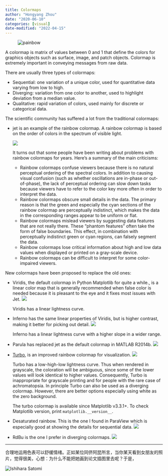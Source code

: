 ```yaml
---
title: Colormaps
author: "Hongyang Zhou"
date: "2020-06-10"
categories: [visual]
date-modified: "2022-04-15"
---
```


<figure>
    <img src="https://imgs.xkcd.com/comics/painbow_award.png"
         alt="painbow">
</figure>

A colormap is matrix of values between 0 and 1 that define the colors for graphics objects such as surface, image, and patch objects.
Colormap is extremely important in conveying messages from raw data.

There are usually three types of colormaps:

* Sequential: one variation of a unique color, used for quantitative data varying from low to high.
* Diverging: variation from one color to another, used to highlight deviation from a median value.
* Qualitative: rapid variation of colors, used mainly for discrete or categorical data.

The scientific community has suffered a lot from the traditional colormaps:

* jet is an example of the rainbow colormap. A rainbow colormap is based on the order of colors in the spectrum of visible light.

  ![](https://1.bp.blogspot.com/-sPUhv6GioHA/XVWYnfT5VcI/AAAAAAAAEcU/QI-YZsI3h7sWeAhCAMc47HvZ3_mXOXm3gCLcBGAs/s1600/image6.png)

  It turns out that some people have been writing about problems with rainbow colormaps for years. Here's a summary of the main criticisms:

  * Rainbow colormaps confuse viewers because there is no natural perceptual ordering of the spectral colors. In addition to causing visual confusion (such as whether oscillations are in-phase or out-of-phase), the lack of perceptual ordering can slow down tasks because viewers have to refer to the color key more often in order to interpret the data.
  * Rainbow colormaps obscure small details in the data. The primary reason is that the green and especially the cyan sections of the rainbow colormap are perceptually indistinct, which makes the data in the corresponding ranges appear to be uniform or flat.
  * Rainbow colormaps mislead viewers by suggesting data features that are not really there. These "phantom features" often take the form of false boundaries. This effect, in combination with perceptually indistinct green or cyan regions, can falsely segment the data.
  * Rainbow colormaps lose critical information about high and low data values when displayed or printed on a gray-scale device.
  * Rainbow colormaps can be difficult to interpret for some color-impaired viewers.

New colormaps have been proposed to replace the old ones:

* Viridis, the default colormap in Python Matplotlib for quite a while., is a linear color map that is generally recommended when false color is needed because it is pleasant to the eye and it fixes most issues with Jet.
  ![](https://medvis.org/wp-content/uploads/2016/02/viridis.png)
  
  Viridis has a linear lightness curve.
  
* Inferno has the same linear properties of Viridis, but is higher contrast, making it better for picking out detail.
  ![](https://medvis.org/wp-content/uploads/2016/02/inferno.png)
  
  Inferno has a linear lightness curve with a higher slope in a wider range.

* Parula has replaced jet as the default colormap in MATLAB R2014b.
  ![](https://medvis.org/wp-content/uploads/2016/02/parula.png)

* [Turbo](https://ai.googleblog.com/2019/08/turbo-improved-rainbow-colormap-for.html), is an improved rainbow colormap for visualization.
  ![](https://1.bp.blogspot.com/-T2q4LV_VaTA/XVWYfIwvOVI/AAAAAAAAEcQ/aUciAXkV_QAuuZ1y5DcbstBcDr-Umw4kgCLcBGAs/s1600/image10.png)
  
  Turbo has a low-high-low lightness curve. Thus when rendered in grayscale, the coloration will be ambiguous, since some of the lower values will look identical to higher values. Consequently, Turbo is inappropriate for grayscale printing and for people with the rare case of achromatopsia.
  In principle Turbo can also be used as a diverging colormap. However, there are better options especially using white as the zero background.
  
  The turbo colormap is available since Matplotlib v3.3.1+. To check Matplotlib version, print `matplotlib.__version__`. 

* Desaturated rainbow. This is the one I found in ParaView which is especially good at showing the details for sequential data.
  ![](https://blog.kitware.com/blog/files/48_730758275.png)

* RdBu is the one I prefer in diverging colormaps.
  ![](https://ascent.readthedocs.io/en/latest/_images/RdBu.png)

---

合理地运用色表可以舒缓情绪。正如某位同侪阿昆所言，当你某天看到女朋友的照片，觉得很美，心想：为什么不能把她画到论文插图里去呢？于是，

<img src="https://pic2.zhimg.com/80/v2-be4135d323b01ccef10475f7c2b5b7f1_720w.jpg" alt="Ishihara Satomi">
